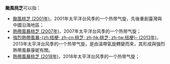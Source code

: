 {{NoteTA
|G1=TyphoonNew
|G2=TyphoonOld
|G3=Weather
}}
'''颱風桃芝'''可以指：

*[[颱風桃芝_(2001年)|颱風桃芝 (2001年)]]，2001年太平洋台风季的一个热带气旋，先後重創臺灣與中國沿海地區；
*[[熱帶風暴桃芝_(2007年)|熱帶風暴桃芝 (2007年)]]，2007年太平洋台风季的一个热带气旋；
*[[強烈熱帶風暴桃芝_(2013年)|強烈熱帶風暴-{zh:桔梗; zh-cn:桃芝; zh-hk:桃芝; zh-tw:桔梗}- (2013年)]]，2013年太平洋台风季的一个热带气旋，是由溫帶氣旋轉變而來，其形成與強烈熱帶風暴康妮有關。
*[[熱帶風暴桃芝_(2018年)|熱帶風暴桃芝 (2018年)]]，2018年太平洋台风季的一个热带气旋；

{{消歧义|cat=热带气旋消歧义}}

{{start box}}
{{succession box|[[颱風玉兔|銀杏]]|[[颱風萬宜|萬宜]]|太平洋颱風季名稱|桃芝}}
{{end box}}

{{太平洋颱風季熱帶氣旋名單}}